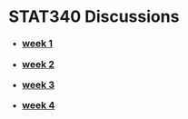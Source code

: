 
# STAT340 Discussions

<style>
h1 {
  margin-bottom:20px;
}
h3 {
  margin-top:5px;
}
</style>

 - <h3>[week 1](01/ds01.html)</h3>
 - <h3>[week 2](02/ds02.html)</h3>
 - <h3>[week 3](03/ds03.html)</h3>
 - <h3>[week 4](04/ds04.html)</h3>
